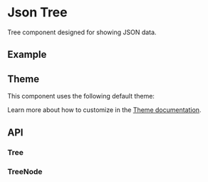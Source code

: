 
<Meta of={TreeStories} />

# Json Tree
Tree component designed for showing JSON data.

## Example
<ToggleCanvas of={TreeStories.Simple} storybook="components-layout-tree-json--simple" />

## Theme
This component uses the following default theme:

<ThemeRender theme={jsonTreeTheme} />

Learn more about how to customize in the [Theme documentation](/docs/theme/getting-started).

## API
### Tree
<PropsTable name="JsonTree" />

### TreeNode
<PropsTable name="JsonTreeNode" />
